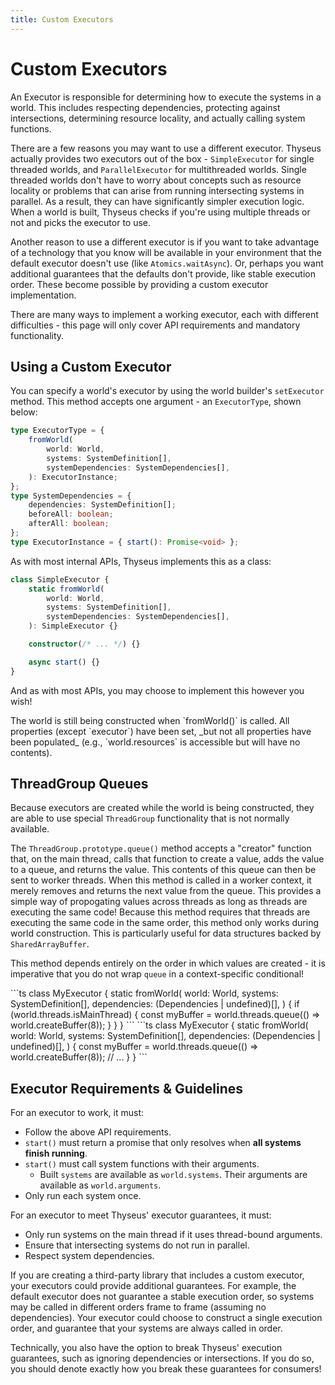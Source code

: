 ```yaml
---
title: Custom Executors
---
```



# Custom Executors

An Executor is responsible for determining how to execute the systems in a
world. This includes respecting dependencies, protecting against intersections,
determining resource locality, and actually calling system functions.

There are a few reasons you may want to use a different executor. Thyseus
actually provides two executors out of the box - `SimpleExecutor` for single
threaded worlds, and `ParallelExecutor` for multithreaded worlds. Single
threaded worlds don't have to worry about concepts such as resource locality or
problems that can arise from running intersecting systems in parallel. As a
result, they can have significantly simpler execution logic. When a world is
built, Thyseus checks if you're using multiple threads or not and picks the
executor to use.

Another reason to use a different executor is if you want to take advantage of a
technology that you know will be available in your environment that the default
executor doesn't use (like `Atomics.waitAsync`). Or, perhaps you want additional
guarantees that the defaults don't provide, like stable execution order. These
become possible by providing a custom executor implementation.

There are many ways to implement a working executor, each with different
difficulties - this page will only cover API requirements and mandatory
functionality.

## Using a Custom Executor

You can specify a world's executor by using the world builder's `setExecutor`
method. This method accepts one argument - an `ExecutorType`, shown below:

```ts
type ExecutorType = {
	fromWorld(
		world: World,
		systems: SystemDefinition[],
		systemDependencies: SystemDependencies[],
	): ExecutorInstance;
};
type SystemDependencies = {
	dependencies: SystemDefinition[];
	beforeAll: boolean;
	afterAll: boolean;
};
type ExecutorInstance = { start(): Promise<void> };
```

As with most internal APIs, Thyseus implements this as a class:

```ts
class SimpleExecutor {
	static fromWorld(
		world: World,
		systems: SystemDefinition[],
		systemDependencies: SystemDependencies[],
	): SimpleExecutor {}

	constructor(/* ... */) {}

	async start() {}
}
```

And as with most APIs, you may choose to implement this however you wish!

<Callout type="note">
	The world is still being constructed when `fromWorld()` is called. All
	properties (except `executor`) have been set, _but not all properties have
	been populated_ (e.g., `world.resources` is accessible but will have no
	contents).
</Callout>

## ThreadGroup Queues

Because executors are created while the world is being constructed, they are
able to use special `ThreadGroup` functionality that is not normally available.

The `ThreadGroup.prototype.queue()` method accepts a "creator" function that, on
the main thread, calls that function to create a value, adds the value to a
queue, and returns the value. This contents of this queue can then be sent to
worker threads. When this method is called in a worker context, it merely
removes and returns the next value from the queue. This provides a simple way of
propogating values across threads as long as threads are executing the same
code! Because this method requires that threads are executing the same code in
the same order, this method only works during world construction. This is
particularly useful for data structures backed by `SharedArrayBuffer`.

This method depends entirely on the order in which values are created - it is
imperative that you do not wrap `queue` in a context-specific conditional!

<Opinion type="negative" title="bad">
	```ts
	class MyExecutor {
		static fromWorld(
			world: World,
			systems: SystemDefinition[],
			dependencies: (Dependencies | undefined)[],
		) {
			if (world.threads.isMainThread) {
				const myBuffer = world.threads.queue(() => world.createBuffer(8));
			}
		}
	}
	```
</Opinion>

<Opinion type="positive" title="Good">
	```ts
	class MyExecutor {
		static fromWorld(
			world: World,
			systems: SystemDefinition[],
			dependencies: (Dependencies | undefined)[],
		) {
			const myBuffer = world.threads.queue(() => world.createBuffer(8));
			// ...
		}
	}
	```
</Opinion>

## Executor Requirements & Guidelines

For an executor to work, it must:

-   Follow the above API requirements.
-   `start()` must return a promise that only resolves when **all systems finish
    running**.
-   `start()` must call system functions with their arguments.
    -   Built `systems` are available as `world.systems`. Their arguments are
        available as `world.arguments`.
-   Only run each system once.

For an executor to meet Thyseus' executor guarantees, it must:

-   Only run systems on the main thread if it uses thread-bound arguments.
-   Ensure that intersecting systems do not run in parallel.
-   Respect system dependencies.

If you are creating a third-party library that includes a custom executor, your
executors could provide additional guarantees. For example, the default executor
does not guarantee a stable execution order, so systems may be called in
different orders frame to frame (assuming no dependencies). Your executor could
choose to construct a single execution order, and guarantee that your systems
are always called in order.

Technically, you also have the option to break Thyseus' execution guarantees,
such as ignoring dependencies or intersections. If you do so, you should denote
exactly how you break these guarantees for consumers!
